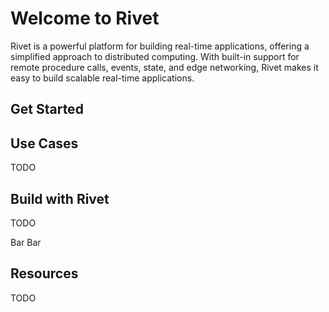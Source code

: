 
# Welcome to Rivet

Rivet is a powerful platform for building real-time applications, offering a simplified approach to distributed computing. With built-in support for remote procedure calls, events, state, and edge networking, Rivet makes it easy to build scalable real-time applications.

## Get Started

<CardGroup>
    <Card title="Initial Setup" href='/docs/setup' />
    <Card title="Intro to Rivet" href='/docs/introduction' />
</CardGroup>

## Use Cases

TODO

## Build with Rivet

TODO

<CardGroup>
    <Card title="Foo">Bar</Card>
    <Card title="Foo">Bar</Card>
</CardGroup>

## Resources

TODO
